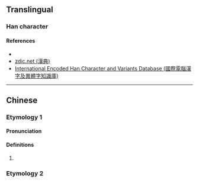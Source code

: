 {{character info/new}}
==Translingual==

===Han character===
{{Han char|rn=86|rad=火|as=5|sn=9|canj=FMYM|four=91811|ids=⿰火正}}

====References====
* {{Han ref|kx=668.06|dkj=18934|dj=1077.10|hdz=32194.10|uh=70A1}}
* [http://www.zdic.net/z/1d/js/70A1.htm zdic.net (漢典)]
* [http://chardb.iis.sinica.edu.tw/char/15581 International Encoded Han Character and Variants Database (國際電腦漢字及異體字知識庫)]

----

==Chinese==
{{zh-forms}}
===Etymology 1===
====Pronunciation====
{{zh-pron
|m=zhēng
|c=zing1
|cat=
}}

====Definitions====
{{zh-hanzi}}

# {{zh-only|炡爚}}
===Etymology 2===
{{zh-see|蒸|ss}}
